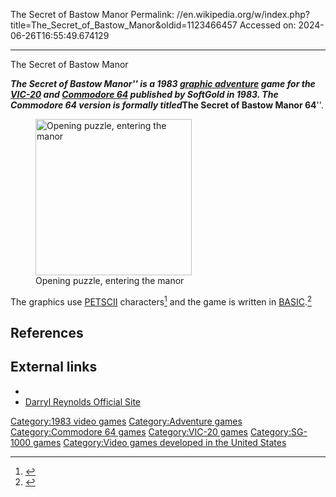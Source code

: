 The Secret of Bastow Manor
Permalink: //en.wikipedia.org/w/index.php?title=The_Secret_of_Bastow_Manor&oldid=1123466457
Accessed on: 2024-06-26T16:55:49.674129



------
The Secret of Bastow Manor
{{Infobox video game
|title = The Secret of Bastow Manor
|image = Secret of bastow manor.jpg
|caption = C64 cover art
|developer = 
|publisher = SoftGold<br>Dotsoft (SC-3000)<ref>{{cite web|url=https://www.mocagh.org/loadpage.php?getgame=bastow-alt|title=Computer Game Museum Display Case - Secret of Bastow Manor, The|website=Mocagh.org|accessdate=28 December 2018}}</ref>
|designer = Darryl Reynolds
|engine = 
|released = '''1983:''' C64, VIC-20<br>'''1984:''' SC-3000, Amstrad CPC
|genre = [[Adventure game|Adventure]]
|modes = [[Single-player]]
|platforms = [[VIC-20]], [[Commodore 64]], [[SC-3000]], [[Amstrad CPC]]<ref>{{cite web|url=https://cpcrulez.fr/GamesTest/the_secret_of_bastow_manor.htm|title=CPCRULEZ > AMSTRAD CPC > GAMESLIST > THE SECRET OF BASTOW MANOR (c) GAMEWORX SOFT|website=Cpcrulez.fr|accessdate=28 December 2018}}</ref>
}}

'''''The Secret of Bastow Manor''''' is a 1983 [[graphic adventure]] game for the [[VIC-20]] and [[Commodore 64]] published by SoftGold in 1983. The Commodore 64 version is formally titled '''''The Secret of Bastow Manor 64'''''.

[[Image:Secret of bastow manor 01.gif|left|thumb|250px|Opening puzzle, entering the manor]]

The graphics use [[PETSCII]] characters<ref>{{cite web|url=http://reset.cbm8bit.com/uploads/files/magazines/57cfedb86749e_Reset08_January2016.pdf|title=Reset No. 8|website=Reset.cbm8bit.com|accessdate=28 December 2018}}</ref> and the game is written in [[BASIC]].<ref>{{cite web|url=https://segaretro.org/The_Secret_of_Bastow_Manor|title=The Secret of Bastow Manor|website=Segaretro.org|accessdate=28 December 2018}}</ref>

{{clear}}

==References==
{{Reflist}}

==External links==
*{{lemon64 game|id=2254|name=The Secret of Bastow Manor}}
*[https://web.archive.org/web/20170105083548/http://playitagainproject.org/creators/darryl-reynolds/ Darryl Reynolds Official Site] 

{{DEFAULTSORT:Secret of Bastow Manor, The}}
[[Category:1983 video games]]
[[Category:Adventure games]]
[[Category:Commodore 64 games]]
[[Category:VIC-20 games]]
[[Category:SG-1000 games]]
[[Category:Video games developed in the United States]]


{{adventure-videogame-stub}}